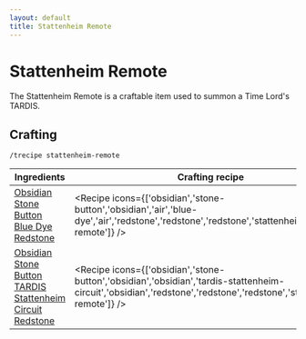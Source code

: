 ```yaml
---
layout: default
title: Stattenheim Remote
---
```



Stattenheim Remote
===================

The Stattenheim Remote is a craftable item used to summon a Time Lord's TARDIS.

## Crafting

`/trecipe stattenheim-remote`

| Ingredients | Crafting recipe | Difficulty |
| ----------- | --------------- | ------------- |
| [Obsidian](https://minecraft.wiki/w/Obsidian)<br/>[Stone Button](https://minecraft.wiki/w/Stone_Button)<br/>[Blue Dye](https://minecraft.wiki/w/Blue_Dye)<br/>[Redstone](https://minecraft.wiki/w/Redstone) | <Recipe icons={['obsidian','stone-button','obsidian','air','blue-dye','air','redstone','redstone','redstone','stattenheim-remote']} /> | easy |
| [Obsidian](https://minecraft.wiki/w/Obsidian)<br/>[Stone Button](https://minecraft.wiki/w/Stone_Button)<br/>[TARDIS Stattenheim Circuit](/recipes/item-circuits/tardis-stattenheim-circuit)<br/>[Redstone](https://minecraft.wiki/w/Redstone) | <Recipe icons={['obsidian','stone-button','obsidian','obsidian','tardis-stattenheim-circuit','obsidian','redstone','redstone','redstone','stattenheim-remote']} /> | hard |
